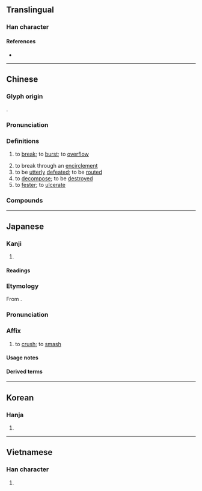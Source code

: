 {{also|溃}}
{{character info}}
==Translingual==

===Han character===
{{Han char|rn=85|rad=水|as=12|sn=15|four=35186|canj=ELMC|ids=⿰氵貴}}

====References====
* {{Han ref|kx=0650.230|dkj=18281|dj=1061.040|hdz=31741.020|uh=6F70|ud=28528|bh=BCEC|bd=48364}}

----

==Chinese==
{{zh-forms|s=溃}}

===Glyph origin===
{{Han etym}}
{{Han compound|水|alt1=氵|貴|ls=psc|c1=s|c2=p}}.

===Pronunciation===
{{zh-pron
|m=kuì,huì
|c=kui2
|h=pfs=
|md=
|mn=khùi/qz,xm,zz:hōe
|mn_note=khùi - vernacular (俗); hōe - literary
|w=3gue
|mc=y
|oc=y
|cat=v
}}

===Definitions===
{{zh-hanzi}}

# {{lb|zh|of a dike or dam}} to [[break]]; to [[burst]]; to [[overflow]]
# to break through an [[encirclement]]
# to be [[utterly]] [[defeated]]; to be [[routed]]
# to [[decompose]]; to be [[destroy]]ed
# to [[fester]]; to [[ulcerate]]

===Compounds===
{{zh-der|不戰而潰|奔潰|崩潰|一觸即潰|決癰潰疽|潰滅|望風而潰|潰盟|潰逃|潰散|潰決|潰爛|潰癰|潰瘍|潰不成軍|擊潰|潰潰|潰敗|潰圍|潰亂|隄潰蟻孔|鳥驚魚潰|鳥散魚潰|魚潰鳥散|群蟻潰堤|蟻潰|胃潰瘍}}

----

==Japanese==

===Kanji===
{{ja-kanji|grade=c|rs=水12}}

# {{rfdef|ja|sort=水12}}

====Readings====
{{ja-readings
|goon=え
|kanon=かい
|kun=つぶ-す, つぶ-れる, つい-える
}}

===Etymology===
{{ja-kanjitab|かい|yomi=kanon}}

From {{der|ja|ltc|sort=かい|-}} {{ltc-l|潰}}.

===Pronunciation===
{{ja-pron|かい|yomi=kanon}}

===Affix===
{{ja-pos|affix|かい}}

# to [[crush]]; to [[smash]]

====Usage notes====
{{ja-toyo-depre|壊}}

====Derived terms====
{{col3-u|ja|title=Not replaced by {{l|ja|壊}} in modern orthography
|{{ja-r|潰%瘍|かい%よう|[[ulcer]]}}
}}

{{col3-u|ja|title=Replaced by {{l|ja|壊}} in modern orthography
|{{ja-r|潰%走|かい%そう}}
|{{ja-r|潰%崩|かい%ほう}}
|{{ja-r|潰%滅|かい%めつ}}
|{{ja-r|潰%乱|かい%らん}}
|{{ja-r|圧%潰|あっ%かい}}
|{{ja-r|決%潰|けっ%かい}}
|{{ja-r|全%潰|ぜん%かい}}
|{{ja-r|倒%潰|とう%かい}}
|{{ja-r|崩%潰|ほう%かい}}
}}

----

==Korean==

===Hanja===
{{ko-hanja|hangeul=궤|eumhun=|rv=gwe|mr=kwe|y=kwey}}

# {{rfdef|ko|sort=水12}}

----

==Vietnamese==

===Han character===
{{vi-hantu|[[hói]], [[hòi]], [[hội]]|rs=水12}}

# {{rfdef|vi}}
